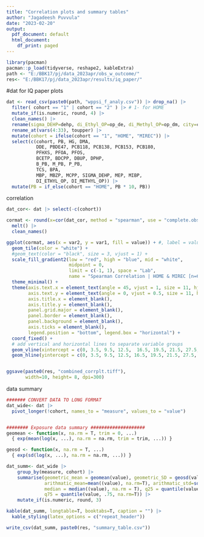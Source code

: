 ```yaml
---
title: "Correlation plots and summary tables"
author: "Jagadeesh Puvvula"
date: "2023-02-20"
output:
  pdf_document: default
  html_document:
    df_print: paged
---
```



```r
library(pacman)
pacman::p_load(tidyverse, reshape2, kableExtra)
path <- "E:/BBK17/pj/data_2023apr/obs_w_outcome/"
res<- "E:/BBK17/pj/data_2023apr/results/iq_paper/"
```


#dat for IQ paper plots
```r
dat <- read_csv(paste0(path, "wppsi_f_analy.csv")) |> drop_na() |>
  filter( cohort == "1" | cohort == "2" ) |> # 1- for HOME
  mutate_if(is.numeric, round, 4) |>
  clean_names() |>
  rename(sigma_DEHP=dehp, di_Ethyl_OP=op_de, di_Methyl_OP=op_dm, city=center)|>
  rename_at(vars(4:33), toupper) |>
  mutate(cohort = ifelse(cohort == "1", "HOME", "MIREC")) |>
  select(c(cohort, PB, HG, DMA, 
           DDE, PBDE47, PCB118, PCB138, PCB153, PCB180,
           PFHXS, PFOA, PFOS, 
           BCETP, BDCPP, DBUP, DPHP, 
           B_PB, M_PB, P_PB,
           TCS, BPA, 
           MBP, MBZP, MCPP, SIGMA_DEHP, MEP, MIBP,
           DI_ETHYL_OP, DI_METHYL_OP)) |>
  mutate(PB = if_else(cohort == "HOME", PB * 10, PB))
```

correlation
```r
dat_cor<- dat |> select(-c(cohort))

cormat <- round(x=cor(dat_cor, method = "spearman", use = "complete.obs"), digits = 2) |>
  melt() |> 
  clean_names()

ggplot(cormat, aes(x = var2, y = var1, fill = value)) + #, label = value
  geom_tile(color = "white") +
  #geom_text(color = "black", size = 3, vjust = 1) +
  scale_fill_gradient2(low = "red", high = "blue", mid = "white",
                       midpoint = 0,
                       limit = c(-1, 1), space = "Lab",
                       name = "Spearman Correlation | HOME & MIREC [n=617]") +
  theme_minimal() +
  theme(axis.text.x = element_text(angle = 45, vjust = 1, size = 11, hjust = 1),
        axis.text.y = element_text(angle = 0, vjust = 0.5, size = 11, hjust = 1),
        axis.title.x = element_blank(),
        axis.title.y = element_blank(),
        panel.grid.major = element_blank(),
        panel.border = element_blank(),
        panel.background = element_blank(),
        axis.ticks = element_blank(),
        legend.position = "bottom", legend.box = "horizontal") +
  coord_fixed() +
  # add vertical and horizontal lines to separate variable groups
  geom_vline(xintercept = c(0, 3.5, 9.5, 12.5,  16.5, 19.5, 21.5, 27.5, 29.5), color = "black", size=1.25) +
  geom_hline(yintercept = c(0, 3.5, 9.5, 12.5, 16.5, 19.5, 21.5, 27.5, 29.5), color = "black", size=1.25) 


ggsave(paste0(res, "combined_corrplt.tiff"),
       width=10, height= 8, dpi=300)
```


data summary
```r
####### CONVERT DATA TO LONG FORMAT
dat_wide<- dat |>
  pivot_longer(!cohort, names_to = "measure", values_to = "value")


######## Exposure data summary ####################
geomean <- function(x, na.rm = T, trim = 0, ...) 
  { exp(mean(log(x, ...), na.rm = na.rm, trim = trim, ...)) }

geosd <- function(x, na.rm = T, ...)
  { exp(sd(log(x, ...), na.rm = na.rm, ...)) }

dat_summ<- dat_wide |> 
    group_by(measure, cohort) |>
    summarise(geometric_mean = geomean(value), geometric_SD = geosd(value),
              arithmatic_mean=mean((value), na.rm=T), arithmatic_std=sd((value), na.rm = T),
              median = median((value), na.rm = T), q25 = quantile(value, .25, na.rm=T),
              q75 = quantile(value, .75, na.rm=T)) |>
    mutate_if(is.numeric, round, 3)

kable(dat_summ, longtable=T, booktabs=T, caption = "") |>
  kable_styling(latex_options = c("repeat_header"))

write_csv(dat_summ, paste0(res, "summary_table.csv"))
```

